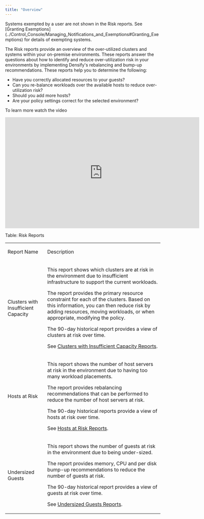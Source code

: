 ```yaml
---
title: "Overview"
---
```


<Note>
Systems exempted by a user are not shown in the Risk reports. See [Granting Exemptions](../Control_Console/Managing_Notifications_and_Exemptions#Granting_Exemptions) for details of exempting systems.
</Note>



The Risk reports provide an overview of the over-utilized clusters and systems within your on-premise environments. These reports answer the questions about how to identify and reduce over-utilization risk in your environments by implementing Densify's rebalancing and bump-up recommendations. These reports help you to determine the following:

* Have you correctly allocated resources to your guests?
* Can you re-balance workloads over the available hosts to reduce over-utilization risk?
* Should you add more hosts?
* Are your policy settings correct for the selected environment?

To learn more watch the video

<iframe allowfullscreen="allowfullscreen" class="vidyard_iframe" frameborder="0" height="360" mozallowfullscreen="mozallowfullscreen" msallowfullscreen="msallowfullscreen" oallowfullscreen="oallowfullscreen" src="https://player.vimeo.com/video/323277626" webkitallowfullscreen="webkitallowfullscreen" width="630"></iframe>



Table: Risk Reports

<table>
<col/>
<col/>
<tr>
<td>
<p>Report Name</p>
</td>
<td>
<p>Description</p>
</td>
</tr>
<tr>
<td>
<p>Clusters with Insufficient Capacity <a name="kanchor69"></a></p>
</td>
<td>
<p>This report shows which clusters are at risk in the environment due to insufficient infrastructure to support the current workloads. </p>
<p>The report provides the primary resource constraint for each of the clusters. Based on this information, you can then reduce risk by adding resources, moving workloads, or when appropriate, modifying the policy.</p>
<p>The 90-day historical report provides a view of clusters at risk over time. </p>
<p>See <madcap:conditionaltext data-mc-conditions="CiRBA.ScreenOnly"><a class="MCXref xref" href="./Clusters_with_Insufficient_Capacity_Reports">Clusters with Insufficient Capacity Reports</a></madcap:conditionaltext>.</p>
</td>
</tr>
<tr>
<td>
<p>Hosts at Risk<a name="kanchor70"></a></p>
</td>
<td>
<p>This report shows the number of host servers at risk in the environment due to having too many workload placements. </p>
<p>The report provides rebalancing recommendations that can be performed to reduce the number of host servers at risk. </p>
<p>The 90-day historical reports provide a view of hosts at risk over time. </p>
<p>See <madcap:conditionaltext data-mc-conditions="CiRBA.ScreenOnly"><a class="MCXref xref" href="./Hosts_at_Risk_Reports">Hosts at Risk Reports</a></madcap:conditionaltext>.</p>
</td>
</tr>
<tr>
<td>
<p>Undersized Guests <a name="kanchor71"></a></p>
</td>
<td>
<p>This report shows the number of guests at risk in the environment due to being under-sized. </p>
<p>The report provides memory, CPU and per disk bump-up recommendations to reduce the number of guests at risk.</p>
<p>The 90-day historical report provides a view of guests at risk over time. </p>
<p>See <madcap:conditionaltext data-mc-conditions="CiRBA.ScreenOnly"><a class="MCXref xref" href="./Undersized_Guests_Reports">Undersized Guests Reports</a></madcap:conditionaltext>.</p>
</td>
</tr>
</table>


